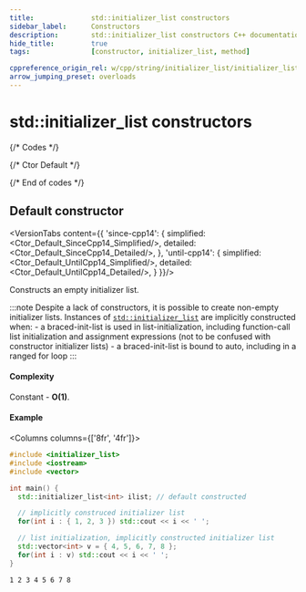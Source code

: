 ```yaml
---
title:				std::initializer_list constructors
sidebar_label:		Constructors
description:		std::initializer_list constructors C++ documentation
hide_title:			true
tags:				[constructor, initializer_list, method]

cppreference_origin_rel: w/cpp/string/initializer_list/initializer_list
arrow_jumping_preset: overloads
---
```


# std::initializer_list constructors


{/* Codes */}


{/* Ctor Default */}


{/* End of codes */}

<!-------------------------------------------------------------------------------------->

## Default constructor

<VersionTabs content={{
	'since-cpp14': {
		simplified:	<Ctor_Default_SinceCpp14_Simplified/>,
		detailed:	<Ctor_Default_SinceCpp14_Detailed/>,
	},
	'until-cpp14': {
		simplified:	<Ctor_Default_UntilCpp14_Simplified/>,
		detailed:	<Ctor_Default_UntilCpp14_Detailed/>,
	}
}}/>

Constructs an empty initializer list.

:::note
Despite a lack of constructors, it is possible to create non-empty initializer lists. Instances of [`std::initializer_list`](../initializer_list) are implicitly constructed when:
	- a braced-init-list is used in list-initialization, including function-call list initialization and assignment expressions (not to be confused with constructor initializer lists)
	- a braced-init-list is bound to auto, including in a ranged for loop
:::

#### Complexity

Constant - **O(1)**.

#### Example

<Columns columns={['8fr', '4fr']}>
<div>

```cpp
#include <initializer_list>
#include <iostream>
#include <vector>

int main() {
  std::initializer_list<int> ilist; // default constructed

  // implicitly construced initializer list
  for(int i : { 1, 2, 3 }) std::cout << i << ' ';

  // list initialization, implicitly constructed initializer list
  std::vector<int> v = { 4, 5, 6, 7, 8 };
  for(int i : v) std::cout << i << ' ';
}
```

</div>
<div>

```plaintext title="Result"
1 2 3 4 5 6 7 8
```

</div>
</Columns>
